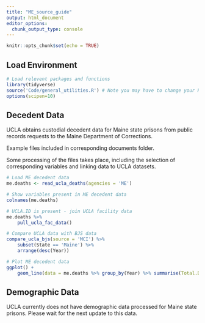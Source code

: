 ```yaml
---
title: "ME_source_guide"
output: html_document
editor_options: 
  chunk_output_type: console
---
```


```r
knitr::opts_chunk$set(echo = TRUE)
```

## Load Environment

```r
# Load relevent packages and functions
library(tidyverse)
source('Code/general_utilities.R') # Note you may have to change your Rmarkdown option for evaluate chunks to project instead of document
options(scipen=10)
```

## Decedent Data

UCLA obtains custodial decedent data for Maine state prisons from public records requests to the Maine Department of Corrections.

Example files included in corresponding documents folder. 

Some processing of the files takes place, including the selection of corresponding variables and linking data to UCLA datasets. 

```r
# Load ME decedent data
me.deaths <- read_ucla_deaths(agencies = 'ME')

# Show variables present in ME decedent data
colnames(me.deaths)

# UCLA.ID is present - join UCLA facility data
me.deaths %>%
    pull_ucla_fac_data()

# Compare UCLA data with BJS data
compare_ucla_bjs(source = 'MCI') %>%
    subset(State == 'Maine') %>%
    arrange(desc(Year))

# Plot ME decedent data 
ggplot() +
    geom_line(data = me.deaths %>% group_by(Year) %>% summarise(Total.Deaths = n()),aes(x = Year, y = Total.Deaths))

```


## Demographic Data

UCLA currently does not have demographic data processed for Maine state prisons. Please wait for the next update to this data. 
